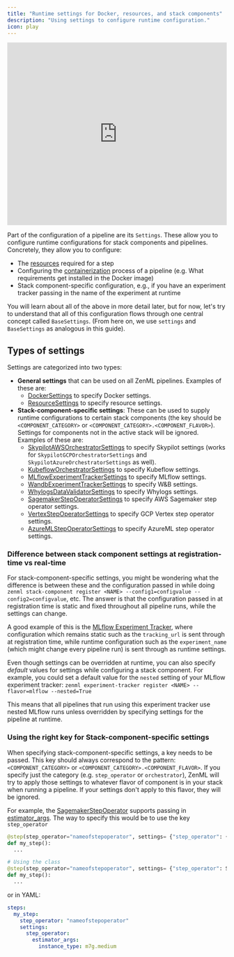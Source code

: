 ```yaml
---
title: "Runtime settings for Docker, resources, and stack components"
description: "Using settings to configure runtime configuration."
icon: play
---
```


<Frame caption="Stack Component Config vs Settings in ZenML">
  <iframe width="100%" height="420" src="https://www.youtube.com/embed/AdwW6DlCWFE?si=A2Fo_56EcsmZ9SqM" title="YouTube video player" frameborder="0" allow="accelerometer; autoplay; clipboard-write; encrypted-media; gyroscope; picture-in-picture; web-share" referrerpolicy="strict-origin-when-cross-origin" allowfullscreen></iframe>
</Frame>

Part of the configuration of a pipeline are its `Settings`. These allow you to configure runtime configurations for stack components and pipelines. Concretely, they allow you to configure:

* The [resources](latest/usage/resource-data-management/training-with-gpus#specify-resource-requirements-for-steps) required for a step
* Configuring the [containerization](latest/usage/project-setup/customize-docker-builds) process of a pipeline (e.g. What requirements get installed in the Docker image)
* Stack component-specific configuration, e.g., if you have an experiment tracker passing in the name of the experiment at runtime

You will learn about all of the above in more detail later, but for now, let's try to understand that all of this configuration flows through one central concept called `BaseSettings`. (From here on, we use `settings` and `BaseSettings` as analogous in this guide).

## Types of settings

Settings are categorized into two types:

* **General settings** that can be used on all ZenML pipelines. Examples of these are:
   * [DockerSettings](latest/usage/project-setup/customize-docker-builds) to specify Docker settings.
   * [ResourceSettings](latest/usage/resource-data-management/training-with-gpus) to specify resource settings.
* **Stack-component-specific settings**: These can be used to supply runtime configurations to certain stack components (the key should be `<COMPONENT_CATEGORY>` or `<COMPONENT_CATEGORY>.<COMPONENT_FLAVOR>`). Settings for components not in the active stack will be ignored. Examples of these are:
   * [SkypilotAWSOrchestratorSettings](https://sdkdocs.zenml.io/latest/integration%5Fcode%5Fdocs/integrations-skypilot%5Faws/#zenml.integrations.skypilot%5Faws.flavors.skypilot%5Forchestrator%5Faws%5Fvm%5Fflavor.SkypilotAWSOrchestratorSettings) to specify Skypilot settings (works for `SkypilotGCPOrchestratorSettings` and `SkypilotAzureOrchestratorSettings` as well).
   * [KubeflowOrchestratorSettings](https://sdkdocs.zenml.io/latest/integration%5Fcode%5Fdocs/integrations-kubeflow/#zenml.integrations.kubeflow.flavors.kubeflow%5Forchestrator%5Fflavor.KubeflowOrchestratorSettings) to specify Kubeflow settings.
   * [MLflowExperimentTrackerSettings](https://sdkdocs.zenml.io/latest/integration%5Fcode%5Fdocs/integrations-mlflow/#zenml.integrations.mlflow.flavors.mlflow%5Fexperiment%5Ftracker%5Fflavor.MLFlowExperimentTrackerSettings) to specify MLflow settings.
   * [WandbExperimentTrackerSettings](https://sdkdocs.zenml.io/latest/integration%5Fcode%5Fdocs/integrations-wandb/#zenml.integrations.wandb.flavors.wandb%5Fexperiment%5Ftracker%5Fflavor.WandbExperimentTrackerSettings) to specify W&B settings.
   * [WhylogsDataValidatorSettings](https://sdkdocs.zenml.io/latest/integration%5Fcode%5Fdocs/integrations-whylogs/#zenml.integrations.whylogs.flavors.whylogs%5Fdata%5Fvalidator%5Fflavor.WhylogsDataValidatorSettings) to specify Whylogs settings.
   * [SagemakerStepOperatorSettings](https://sdkdocs.zenml.io/latest/integration%5Fcode%5Fdocs/integrations-aws/#zenml.integrations.aws.flavors.sagemaker%5Fstep%5Foperator%5Fflavor.SagemakerStepOperatorSettings) to specify AWS Sagemaker step operator settings.
   * [VertexStepOperatorSettings](https://sdkdocs.zenml.io/latest/integration%5Fcode%5Fdocs/integrations-gcp/#zenml.integrations.gcp.flavors.vertex%5Fstep%5Foperator%5Fflavor.VertexStepOperatorSettings) to specify GCP Vertex step operator settings.
   * [AzureMLStepOperatorSettings](https://sdkdocs.zenml.io/latest/integration%5Fcode%5Fdocs/integrations-azure/#zenml.integrations.azure.flavors.azureml%5Fstep%5Foperator%5Fflavor.AzureMLStepOperatorSettings) to specify AzureML step operator settings.

### Difference between stack component settings at registration-time vs real-time

For stack-component-specific settings, you might be wondering what the difference is between these and the configuration passed in while doing `zenml stack-component register <NAME> --config1=configvalue --config2=configvalue`, etc. The answer is that the configuration passed in at registration time is static and fixed throughout all pipeline runs, while the settings can change.

A good example of this is the [MLflow Experiment Tracker](latest/stack-components/experiment-trackers/mlflow), where configuration which remains static such as the `tracking_url` is sent through at registration time, while runtime configuration such as the `experiment_name` (which might change every pipeline run) is sent through as runtime settings.

Even though settings can be overridden at runtime, you can also specify _default_ values for settings while configuring a stack component. For example, you could set a default value for the `nested` setting of your MLflow experiment tracker: `zenml experiment-tracker register <NAME> --flavor=mlflow --nested=True`

This means that all pipelines that run using this experiment tracker use nested MLflow runs unless overridden by specifying settings for the pipeline at runtime.

### Using the right key for Stack-component-specific settings

When specifying stack-component-specific settings, a key needs to be passed. This key should always correspond to the pattern: `<COMPONENT_CATEGORY>` or `<COMPONENT_CATEGORY>.<COMPONENT_FLAVOR>`. If you specify just the category (e.g. `step_operator` or `orchestrator`), ZenML will try to apply those settings to whatever flavor of component is in your stack when running a pipeline. If your settings don't apply to this flavor, they will be ignored.

For example, the [SagemakerStepOperator](latest/stack-components/step-operators/sagemaker) supports passing in [estimator\_args](https://sdkdocs.zenml.io/latest/integration%5Fcode%5Fdocs/integrations-aws/#zenml.integrations.aws.flavors.sagemaker%5Fstep%5Foperator%5Fflavor.SagemakerStepOperatorSettings). The way to specify this would be to use the key `step_operator`


```py
@step(step_operator="nameofstepoperator", settings= {"step_operator": {"estimator_args": {"instance_type": "m7g.medium"}}})
def my_step():
  ...

# Using the class
@step(step_operator="nameofstepoperator", settings= {"step_operator": SagemakerStepOperatorSettings(instance_type="m7g.medium")})
def my_step():
  ...
```

or in YAML:


```yaml
steps:
  my_step:
    step_operator: "nameofstepoperator"
    settings:
      step_operator:
        estimator_args:
          instance_type: m7g.medium
```
